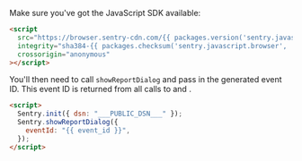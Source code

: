 Make sure you've got the JavaScript SDK available:

```html
<script
  src="https://browser.sentry-cdn.com/{{ packages.version('sentry.javascript.browser') }}/bundle.min.js"
  integrity="sha384-{{ packages.checksum('sentry.javascript.browser', 'bundle.min.js', 'sha384-base64') }}"
  crossorigin="anonymous"
></script>
```

You'll then need to call `showReportDialog` and pass in the generated event ID. This event ID is returned from all calls to <PlatformIdentifier name="captureEvent" /> and <PlatformIdentifier name="captureException" />.

```html
<script>
  Sentry.init({ dsn: "___PUBLIC_DSN___" });
  Sentry.showReportDialog({
    eventId: "{{ event_id }}",
  });
</script>
```
